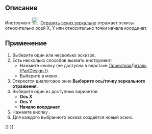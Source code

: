 <languages/>

{{Docnav/ru
|[[Sketcher_MergeSketches/ru|Объединить эскизы]]
|[[Sketcher_LeaveSketch/ru|Покинуть эскиз]]
|[[Sketcher_Workbench/ru|Скетчер]]
|IconL=Sketcher_MergeSketches.svg‎
|IconR=Sketcher_LeaveSketch.svg
|IconC=Workbench_Sketcher.svg
}}

{{GuiCommand/ru
|Name=Sketcher MirrorSketch
|Name/ru=Отразить эскиз зеркально
|MenuLocation=Эскиз → Отразить эскиз
|Workbenches=[[Sketcher_Workbench/ru|Скетчер]],
[[PartDesign_Workbench/ru|Проектная деталь (PartDesign)]]
|Version=0.16
}}

<span id="Description"></span>
== Описание ==

Инструмент [[Image:Sketcher_MirrorSketch.svg|24px]] [[Sketcher_MirrorSketch/ru|Отразить эскиз зеркально]] отражает эскизы относительно осей X, Y или относительно точки начала координат.

<span id="Usage"></span>
== Применение ==

# Выберите один или несколько эскизов.
# Есть несколько способов вызвать инструмент:
#* Нажмите кнопку {{Button|[[Image:Sketcher_MirrorSketch.svg|16px]] [[Sketcher_MirrorSketch/ru|Отразить эскиз зеркально]]}} (не доступна в верстаке [[PartDesign_Workbench/ru|ПроектнаяДеталь (PartDesign )]]).
#* Выберите в меню {{MenuCommand|Эскиз → [[Image:Sketcher_MirrorSketch.svg|16px]] Отразить эскиз зеркально}}.
# Откроется диалоговое окно '''Выберите ось/точку зеркального отражения'''.
# Выберите один из доступных вариантов:
#* '''Ось X'''
#* '''Ось Y'''
#* '''Начало координат'''
# Нажмите кнопку {{Button|OK}}.
# Для каждого выбранного эскиза создаётся новый эскиз.


{{Docnav/ru
|[[Sketcher_MergeSketches/ru|Объединить эскизы]]
|[[Sketcher_LeaveSketch/ru|Покинуть эскиз]]
|[[Sketcher_Workbench/ru|Скетчер]]
|IconL=Sketcher_MergeSketches.svg‎
|IconR=Sketcher_LeaveSketch.svg
|IconC=Workbench_Sketcher.svg
}}

{{Sketcher_Tools_navi{{#translation:}}}}
{{Userdocnavi{{#translation:}}}}